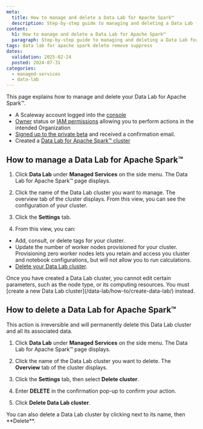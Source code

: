 ```yaml
---
meta:
  title: How to manage and delete a Data Lab for Apache Spark™
  description: Step-by-step guide to managing and deleting a Data Lab for Apache Spark™ with the Scaleway console.
content:
  h1: How to manage and delete a Data Lab for Apache Spark™
  paragraph: Step-by-step guide to managing and deleting a Data Lab for Apache Spark™ with the Scaleway console.
tags: data lab for apache spark delete remove suppress
dates:
  validation: 2025-02-24
  posted: 2024-07-31
categories:
  - managed-services
  - data-lab
---
```


This page explains how to manage and delete your Data Lab for Apache Spark™.

<Macro id="requirements" />

- A Scaleway account logged into the [console](https://console.scaleway.com)
- [Owner](/iam/concepts/#owner) status or [IAM permissions](/iam/concepts/#permission) allowing you to perform actions in the intended Organization
- [Signed up to the private beta](https://www.scaleway.com/fr/betas/#distributed-data-lab) and received a confirmation email.
- Created a [Data Lab for Apache Spark™ cluster](/data-lab/how-to/create-data-lab/)

## How to manage a Data Lab for Apache Spark™

1. Click **Data Lab** under **Managed Services** on the side menu. The Data Lab for Apache Spark™ page displays.

2. Click the name of the Data Lab cluster you want to manage. The overview tab of the cluster displays. From this view, you can see the configuration of your cluster.

3. Click the **Settings** tab.

4. From this view, you can:

  - Add, consult, or delete tags for your cluster.
  - Update the number of worker nodes provisioned for your cluster.
      <Message type="note">
      Provisioning zero worker nodes lets you retain and access you cluster and notebook configurations, but will not allow you to run calculations.
      </Message>
  - [Delete your Data Lab cluster](/data-lab/how-to/manage-delete-data-lab/#how-to-delete-a-data-lab-for-apache-sparktm).

<Message type="note">
Once you have created a Data Lab cluster, you cannot edit certain parameters, such as the node type, or its computing resources. You must [create a new Data Lab cluster](/data-lab/how-to/create-data-lab/) instead.
</Message>

## How to delete a Data Lab for Apache Spark™

<Message type="important">
  This action is irreversible and will permanently delete this Data Lab cluster and all its associated data.
</Message>

1. Click **Data Lab** under **Managed Services** on the side menu. The Data Lab for Apache Spark™ page displays.

2. Click the name of the Data Lab cluster you want to delete. The **Overview** tab of the cluster displays.

3. Click the **Settings** tab, then select **Delete cluster**.

4. Enter **DELETE** in the confirmation pop-up to confirm your action.

5. Click **Delete Data Lab cluster**.

<Message type="note">
  You can also delete a Data Lab cluster by clicking <Icon name="more" /> next to its name, then **Delete**.
</Message>
